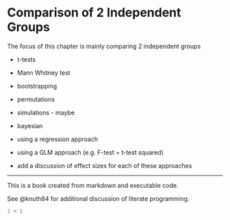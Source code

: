 # Comparison of 2 Independent Groups

The focus of this chapter is mainly comparing 2 independent groups

* t-tests
* Mann Whitney test
* bootstrapping
* permutations
* simulations - maybe
* bayesian
* using a regression approach
* using a GLM approach (e.g. F-test = t-test squared)

* add a discussion of effect sizes for each of these approaches

---

This is a book created from markdown and executable code.

See @knuth84 for additional discussion of literate programming.

```r
1 + 1
```
